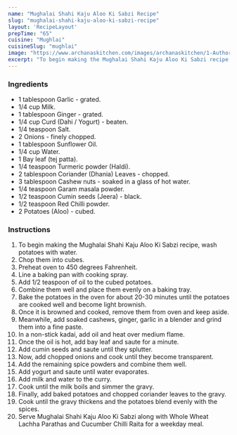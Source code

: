 ---
name: "Mughalai Shahi Kaju Aloo Ki Sabzi Recipe"
slug: "mughalai-shahi-kaju-aloo-ki-sabzi-recipe"
layout: 'RecipeLayout'
prepTime: "65"
cuisine: "Mughlai"
cuisineSlug: "mughlai"
image: "https://www.archanaskitchen.com/images/archanaskitchen/1-Author/KarthikaKrishnan/Mughalai_Shahi_Kaju_Aloo_Ki_Sabzi.jpg"
excerpt: "To begin making the Mughalai Shahi Kaju Aloo Ki Sabzi recipe, wash potatoes with water"
---

### Ingredients

- 1 tablespoon Garlic - grated.
- 1/4 cup Milk.
- 1 tablespoon Ginger - grated.
- 1/4 cup Curd (Dahi / Yogurt) - beaten.
- 1/4 teaspoon Salt.
- 2 Onions - finely chopped.
- 1 tablespoon Sunflower Oil.
- 1/4 cup Water.
- 1 Bay leaf (tej patta).
- 1/4 teaspoon Turmeric powder (Haldi).
- 2 tablespoon Coriander (Dhania) Leaves - chopped.
- 3 tablespoon Cashew nuts - soaked in a glass of hot water.
- 1/4 teaspoon Garam masala powder.
- 1/2 teaspoon Cumin seeds (Jeera) - black.
- 1/2 teaspoon Red Chilli powder.
- 2 Potatoes (Aloo) - cubed.

### Instructions

1. To begin making the Mughalai Shahi Kaju Aloo Ki Sabzi recipe, wash potatoes with water.
1. Chop them into cubes.
1. Preheat oven to 450 degrees Fahrenheit.
1. Line a baking pan with cooking spray.
1. Add 1/2 teaspoon of oil to the cubed potatoes.
1. Combine them well and place them evenly on a baking tray.
1. Bake the potatoes in the oven for about 20-30 minutes until the potatoes are cooked well and become light brownish.
1. Once it is browned and cooked, remove them from oven and keep aside.
1. Meanwhile, add soaked cashews, ginger, garlic in a blender and grind them into a fine paste.
1. In a non-stick kadai, add oil and heat over medium flame.
1. Once the oil is hot, add bay leaf and saute for a minute.
1. Add cumin seeds and saute until they splutter.
1. Now, add chopped onions and cook until they become transparent.
1. Add the remaining spice powders and combine them well.
1. Add yogurt and saute until water evaporates.
1.  Add milk and water to the curry.
1. Cook until the milk boils and simmer the gravy.
1. Finally, add baked potatoes and chopped coriander leaves to the gravy.
1. Cook until the gravy thickens and the potatoes blend evenly with the spices.
1. Serve Mughalai Shahi Kaju Aloo Ki Sabzi along with Whole Wheat Lachha Parathas and Cucumber Chilli Raita for a weekday meal.
